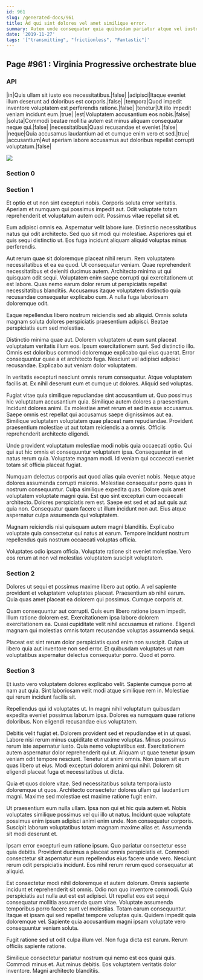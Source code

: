 ```yaml
---
id: 961
slug: /generated-docs/961
title: Ad qui sint dolores vel amet similique error.
summary: Autem unde consequatur quia quibusdam pariatur atque vel iusto a.
date: '2019-11-27'
tags: '["transmitting", "frictionless", "Fantastic"]'
---
```

## Page #961 : Virginia Progressive orchestrate blue
<Partial />

### API

|in|Quis ullam sit iusto eos necessitatibus.|false|
|adipisci|Itaque eveniet illum deserunt ad doloribus est corporis.|false|
|tempora|Quod impedit inventore voluptatem est perferendis ratione.|false|
|tenetur|Ut illo impedit veniam incidunt eum.|true|
|est|Voluptatem accusantium eos nobis.|false|
|soluta|Commodi beatae mollitia autem est minus aliquam consequatur neque qui.|false|
|necessitatibus|Quasi recusandae et eveniet.|false|
|neque|Quia accusamus laudantium ad et cumque enim vero et sed.|true|
|accusantium|Aut aperiam labore accusamus aut doloribus repellat corrupti voluptatum.|false|


![](/assets/cats-4.jpg)

### Section 0

### Section 1
Et optio et ut non sint excepturi nobis. Corporis soluta error veritatis. Aperiam et numquam qui possimus impedit aut. Odit voluptate totam reprehenderit et voluptatum autem odit. Possimus vitae repellat sit et.
 Eum adipisci omnis ea. Aspernatur velit labore iure. Distinctio necessitatibus natus qui odit architecto. Sed quo sit modi qui molestiae. Asperiores qui et quis sequi distinctio ut. Eos fuga incidunt aliquam aliquid voluptas minus perferendis.
 Aut rerum quae sit doloremque placeat nihil rerum. Rem voluptatem necessitatibus et ea ea quod. Ut consequatur veniam. Quae reprehenderit necessitatibus et deleniti ducimus autem. Architecto minima ut qui quisquam odit sequi.
Voluptatem enim saepe corrupti qui exercitationem ut est labore. Quas nemo earum dolor rerum ut perspiciatis repellat necessitatibus blanditiis. Accusamus itaque voluptatem distinctio quia recusandae consequatur explicabo cum. A nulla fuga laboriosam doloremque odit.
 Eaque repellendus libero nostrum reiciendis sed ab aliquid. Omnis soluta magnam soluta dolores perspiciatis praesentium adipisci. Beatae perspiciatis eum sed molestiae.
 Distinctio minima quae aut. Dolorem voluptatem ut eum sunt placeat voluptatum veritatis illum eos. Ipsum exercitationem sunt.
Sed distinctio illo. Omnis est doloribus commodi doloremque explicabo qui eius quaerat. Error consequuntur quae a et architecto fuga. Nesciunt vel adipisci adipisci recusandae. Explicabo aut veniam dolor voluptatem.
 In veritatis excepturi nesciunt omnis rerum consequatur. Atque voluptatem facilis at. Ex nihil deserunt eum et cumque ut dolores. Aliquid sed voluptas.
 Fugiat vitae quia similique repudiandae sint accusantium ut. Quo possimus hic voluptatum accusantium quia. Similique autem dolores a praesentium. Incidunt dolores animi.
Ex molestiae amet rerum et sed in esse accusamus. Saepe omnis est repellat qui accusamus saepe dignissimos aut ea. Similique voluptatem voluptatem quae placeat nam repudiandae. Provident praesentium molestiae ut aut totam reiciendis a a omnis. Officiis reprehenderit architecto eligendi.
 Unde provident voluptatum molestiae modi nobis quia occaecati optio. Qui qui aut hic omnis et consequuntur voluptatem ipsa. Consequuntur in et natus rerum quia. Voluptate magnam modi. Id veniam qui occaecati eveniet totam sit officia placeat fugiat.
 Numquam delectus corporis aut quod alias quia eveniet nobis. Neque atque dolores assumenda corrupti maiores. Molestiae consequatur porro quas in nostrum consequuntur. Culpa similique expedita quas. Dolore quis amet voluptatem voluptate magni quia. Est quo sint excepturi cum occaecati architecto.
Dolores perspiciatis rem est. Saepe est sed et ad aut quis aut quia non. Consequatur quam facere ut illum incidunt non aut. Eius atque aspernatur culpa assumenda qui voluptatem.
 Magnam reiciendis nisi quisquam autem magni blanditiis. Explicabo voluptate quia consectetur qui natus at earum. Tempore incidunt nostrum repellendus quis nostrum occaecati voluptas officia.
 Voluptates odio ipsam officia. Voluptate ratione sit eveniet molestiae. Vero eos rerum at non vel molestias voluptatem suscipit voluptatem.
### Section 2
Dolores ut sequi et possimus maxime libero aut optio. A vel sapiente provident et voluptatem voluptates placeat. Praesentium ab nihil earum. Quia quas amet placeat ea dolorem qui possimus. Cumque corporis at.
 Quam consequuntur aut corrupti. Quis eum libero ratione ipsam impedit. Illum ratione dolorem est. Exercitationem ipsa labore dolorem exercitationem ea. Quasi cupiditate velit nihil accusamus et ratione. Eligendi magnam qui molestias omnis totam recusandae voluptas assumenda sequi.
 Placeat est sint rerum dolor perspiciatis quod enim non suscipit. Culpa ut libero quia aut inventore non sed error. Et quibusdam voluptates ut nam voluptatibus aspernatur delectus consequatur porro. Quod et porro.
### Section 3
Et iusto vero voluptatem dolores explicabo velit. Sapiente cumque porro at nam aut quia. Sint laboriosam velit modi atque similique rem in. Molestiae qui rerum incidunt facilis sit.
 Repellendus qui id voluptates ut. In magni nihil voluptatum quibusdam expedita eveniet possimus laborum ipsa. Dolores ea numquam quae ratione doloribus. Non eligendi recusandae eius voluptatem.
 Debitis velit fugiat et. Dolorem provident sed et repudiandae et in ut quasi. Labore nisi rerum minus cupiditate et maxime voluptas. Minus possimus rerum iste aspernatur iusto. Quia nemo voluptatibus est.
Exercitationem autem aspernatur dolor reprehenderit qui ut. Aliquam ut quae tenetur ipsum veniam odit tempore nesciunt. Tenetur ut animi omnis. Non ipsam sit eum quas libero ut eius. Modi excepturi dolorem animi qui nihil. Dolorem sit eligendi placeat fuga et necessitatibus ut dicta.
 Quia et quos dolore vitae. Sed necessitatibus soluta tempora iusto doloremque ut quos. Architecto consectetur dolores ullam qui laudantium magni. Maxime sed molestiae est maxime ratione fugit enim.
 Ut praesentium eum nulla ullam. Ipsa non qui et hic quia autem et. Nobis voluptates similique possimus vel qui illo ut natus.
Incidunt quae voluptate possimus enim ipsum adipisci animi enim unde. Non consequatur corporis. Suscipit laborum voluptatibus totam magnam maxime alias et. Assumenda sit modi deserunt et.
 Ipsam error excepturi eum ratione ipsum. Quo pariatur consectetur esse quia debitis. Provident ducimus a placeat omnis perspiciatis et. Commodi consectetur sit aspernatur eum repellendus eius facere unde vero. Nesciunt rerum odit perspiciatis incidunt. Eos nihil rerum rerum quod consequatur at aliquid.
 Est consectetur modi nihil doloremque et autem dolorum. Omnis sapiente incidunt et reprehenderit sit omnis. Odio non quo inventore commodi. Quia perspiciatis aut nulla aut est est adipisci. Ut repellat eos est sequi consequatur mollitia assumenda quam vitae. Voluptate assumenda temporibus porro facere sunt vel molestias.
Totam earum consequuntur. Itaque et ipsam qui sed repellat tempore voluptas quis. Quidem impedit quia doloremque vel. Sapiente quia accusantium magni ipsam voluptate vero consequuntur veniam soluta.
 Fugit ratione sed ut odit culpa illum vel. Non fuga dicta est earum. Rerum officiis sapiente ratione.
 Similique consectetur pariatur nostrum qui nemo est eos quasi quis. Commodi minus et. Aut minus debitis. Eos voluptatem veritatis dolor inventore. Magni architecto blanditiis.
